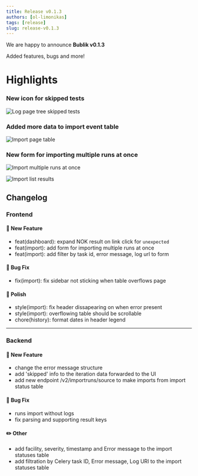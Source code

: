 ```yaml
---
title: Release v0.1.3
authors: [ol-limonikas]
tags: [release]
slug: release-v0.1.3
---
```


We are happy to announce **Bublik v0.1.3**

Added features, bugs and more!

<!--truncate-->

# Highlights

### New icon for skipped tests

![Log page tree skipped tests](./img/SCR-20230318-chrl.png)

### Added more data to import event table

![Import page table](./img/SCR-20230318-cjpi.png)

### New form for importing multiple runs at once

![Import multiple runs at once](./img/SCR-20230317-hkff.png)

![Import list results](./img/SCR-20230317-hlar.png)

## Changelog

### Frontend

#### 🚀 New Feature

- feat(dashboard): expand NOK result on link click for `unexpected`
- feat(import): add form for importing multiple runs at once
- feat(import): add filter by task id, error message, log url to form

#### 🐛 Bug Fix

- fix(import): fix sidebar not sticking when table overflows page

#### 💅 Polish

- style(import): fix header dissapearing on when error present
- style(import): overflowing table should be scrollable
- chore(history): format dates in header legend

---

### Backend

#### 🚀 New Feature

- change the error message structure
- add 'skipped' info to the iteration data forwarded to the UI
- add new endpoint /v2/importruns/source to make imports from import status table

#### 🐛 Bug Fix

- runs import without logs
- fix parsing and supporting result keys

#### ✏️ Other

- add facility, severity, timestamp and Error message to the import statuses table
- add filtration by Celery task ID, Error message, Log URI to the import statuses table
